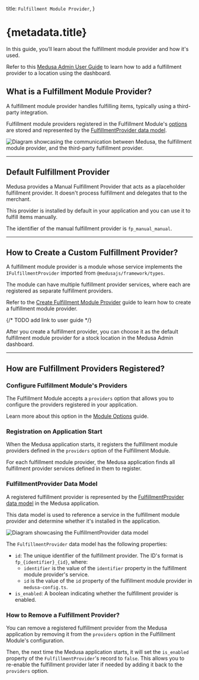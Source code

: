   title: `Fulfillment Module Provider`,
}

# {metadata.title}

In this guide, you’ll learn about the fulfillment module provider and how it's used.

<Note title="Looking for no-code docs?">

Refer to this [Medusa Admin User Guide](!user-guide!/settings/locations-and-shipping/locations#manage-fulfillment-providers) to learn how to add a fulfillment provider to a location using the dashboard.

</Note>

## What is a Fulfillment Module Provider?

A fulfillment module provider handles fulfilling items, typically using a third-party integration.

Fulfillment module providers registered in the Fulfillment Module's [options](../module-options/page.mdx) are stored and represented by the [FulfillmentProvider data model](/references/fulfillment/models/FulfillmentProvider).

![Diagram showcasing the communication between Medusa, the fulfillment module provider, and the third-party fulfillment provider.](https://res.cloudinary.com/dza7lstvk/image/upload/v1746794800/Medusa%20Resources/fulfillment-provider-service_ljsqpq.jpg)

---

## Default Fulfillment Provider

Medusa provides a Manual Fulfillment Provider that acts as a placeholder fulfillment provider. It doesn't process fulfillment and delegates that to the merchant.

This provider is installed by default in your application and you can use it to fulfill items manually.

<Note title="Tip">

The identifier of the manual fulfillment provider is `fp_manual_manual`.

</Note>

---

## How to Create a Custom Fulfillment Provider?

A fulfillment module provider is a module whose service implements the `IFulfillmentProvider` imported from `@medusajs/framework/types`.

The module can have multiple fulfillment provider services, where each are registered as separate fulfillment providers.

Refer to the [Create Fulfillment Module Provider](/references/fulfillment/provider) guide to learn how to create a fulfillment module provider.

{/* TODO add link to user guide */}

After you create a fulfillment provider, you can choose it as the default fulfillment module provider for a stock location in the Medusa Admin dashboard.

---

## How are Fulfillment Providers Registered?

### Configure Fulfillment Module's Providers

The Fulfillment Module accepts a `providers` option that allows you to configure the providers registered in your application.

Learn more about this option in the [Module Options](../module-options/page.mdx) guide.

### Registration on Application Start

When the Medusa application starts, it registers the fulfillment module providers defined in the `providers` option of the Fulfillment Module.

For each fulfillment module provider, the Medusa application finds all fulfillment provider services defined in them to register.

### FulfillmentProvider Data Model

A registered fulfillment provider is represented by the [FulfillmentProvider data model](/references/fulfillment/models/FulfillmentProvider) in the Medusa application.

This data model is used to reference a service in the fulfillment module provider and determine whether it's installed in the application.

![Diagram showcasing the FulfillmentProvider data model](https://res.cloudinary.com/dza7lstvk/image/upload/v1746794803/Medusa%20Resources/fulfillment-provider-model_wo2ato.jpg)

The `FulfillmentProvider` data model has the following properties:

- `id`: The unique identifier of the fulfillment provider. The ID's format is `fp_{identifier}_{id}`, where:
    - `identifier` is the value of the `identifier` property in the fulfillment module provider's service.
    - `id` is the value of the `id` property of the fulfillment module provider in `medusa-config.ts`.
- `is_enabled`: A boolean indicating whether the fulfillment provider is enabled.

### How to Remove a Fulfillment Provider?

You can remove a registered fulfillment provider from the Medusa application by removing it from the `providers` option in the Fulfillment Module's configuration.

Then, the next time the Medusa application starts, it will set the `is_enabled` property of the `FulfillmentProvider`'s record to `false`. This allows you to re-enable the fulfillment provider later if needed by adding it back to the `providers` option.
